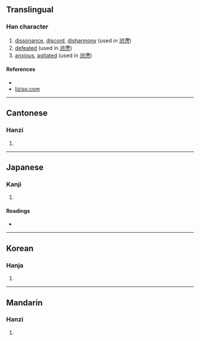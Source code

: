 {{character info/new}}
==Translingual==

===Han character===
{{Han char|rn=61|rad=心|as=08|sn=12|four=31336|canj=ERP|ids=⿱沾心}}

# [[dissonance]], [[discord]], [[disharmony]] (used in [[惉懘]])
# [[defeated]] (used in [[惉懘]])
# [[anxious]], [[agitated]] (used in [[惉懘]])

====References====
* {{Han ref|kx=0390.060|dkj=10762|dj=0724.060|hdz=42311.260|uh=60C9|ud=24777|bh=D8F8|bd=55544}}
* [http://www.liziso.com/lizi/6YWs5Yqd.html liziso.com]

----

==Cantonese==

===Hanzi===
{{yue-hanzi|jyut=[[zim1]]|y=jim1}}

# {{rfdef|yue|sort=心08}}

----

==Japanese==

===Kanji===
{{ja-kanji|grade=|rs=心08}}

# {{rfdef|ja|sort=心08}}

====Readings====
* {{ja-readings|on=[[せん]] (sen)|kun=[[やぶれる]] (yabureru)}}

----

==Korean==

===Hanja===
{{ko-hanja|hangeul=첨|eumhun=|rv=cheom|mr=ch'ŏm|y=chem}}

# {{rfdef|ko|sort=心08}}

----

==Mandarin==

===Hanzi===
{{cmn-hanzi|pin=[[zhān]] ([[zhan1]])|wg=chan<sup>1</sup>}}

# {{rfdef|cmn|sort=心08}}